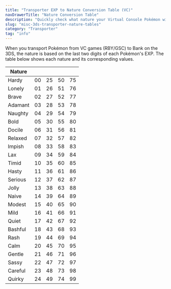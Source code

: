 ```yaml
---
title: "Transporter EXP to Nature Conversion Table (VC)"
navDrawerTitle: "Nature Conversion Table"
description: "Quickly check what nature your Virtual Console Pokémon will get when using Pokémon Transporter."
slug: "misc-3ds-transporter-nature-tables"
category: "Transporter"
tag: "info"
---
```


When you transport Pokémon from VC games (RBY/GSC) to Bank on the 3DS, the nature is based on the last two digits of each Pokémon's EXP. The table below shows each nature and its corresponding values.

| Nature  |     |     |     |     |
| ------- | :-- | :-- | :-- | :-- |
| Hardy   | 00  | 25  | 50  | 75  |
| Lonely  | 01  | 26  | 51  | 76  |
| Brave   | 02  | 27  | 52  | 77  |
| Adamant | 03  | 28  | 53  | 78  |
| Naughty | 04  | 29  | 54  | 79  |
| Bold    | 05  | 30  | 55  | 80  |
| Docile  | 06  | 31  | 56  | 81  |
| Relaxed | 07  | 32  | 57  | 82  |
| Impish  | 08  | 33  | 58  | 83  |
| Lax     | 09  | 34  | 59  | 84  |
| Timid   | 10  | 35  | 60  | 85  |
| Hasty   | 11  | 36  | 61  | 86  |
| Serious | 12  | 37  | 62  | 87  |
| Jolly   | 13  | 38  | 63  | 88  |
| Naive   | 14  | 39  | 64  | 89  |
| Modest  | 15  | 40  | 65  | 90  |
| Mild    | 16  | 41  | 66  | 91  |
| Quiet   | 17  | 42  | 67  | 92  |
| Bashful | 18  | 43  | 68  | 93  |
| Rash    | 19  | 44  | 69  | 94  |
| Calm    | 20  | 45  | 70  | 95  |
| Gentle  | 21  | 46  | 71  | 96  |
| Sassy   | 22  | 47  | 72  | 97  |
| Careful | 23  | 48  | 73  | 98  |
| Quirky  | 24  | 49  | 74  | 99  |
